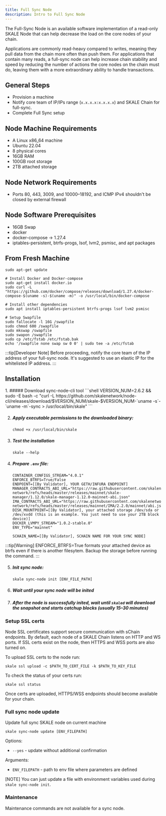 ```yaml
---
title: Full Sync Node
description: Intro to Full Sync Node
---
```


The Full-Sync Node is an available software implementation of a read-only SKALE Node that can help decrease the load on the core nodes of your chain.

Applications are commonly read-heavy compared to writes, meaning they pull data from the chain more often than push them. For applications that contain many reads, a full-sync node can help increase chain stability and speed by reducing the number of actions the core nodes on the chain must do, leaving them with a more extraordinary ability to handle transactions.

## General Steps

- Provision a machine
- Notify core team of IP/IPs range (`x.x.x.x:x.x.x.x`) and SKALE Chain for full-sync.
- Complete Full Sync setup

## Node Machine Requirements

* A Linux x86_64 machine
* Ubuntu 22.04
* 8 physical cores
* 16GB RAM
* 100GB root storage
* 2TB attached storage

## Node Network Requirements

- Ports 80, 443, 3009, and 10000–18192, and ICMP IPv4 shouldn't be closed by external firewall

## Node Software Prerequisites

* 16GB Swap
* docker
* docker-compose → 1.27.4
* iptables-persistent, btrfs-progs, lsof, lvm2, psmisc, and apt packages


## From Fresh Machine

```shell
sudo apt-get update

# Install Docker and Docker-compose
sudo apt-get install docker.io
sudo curl -L "https://github.com/docker/compose/releases/download/1.27.4/docker-compose-$(uname -s)-$(uname -m)" -o /usr/local/bin/docker-compose

# Install other dependencies
sudo apt install iptables-persistent btrfs-progs lsof lvm2 psmisc

# Setup Swapfile
sudo fallocate -l 16G /swapfile
sudo chmod 600 /swapfile
sudo mkswap /swapfile
sudo swapon /swapfile
sudo cp /etc/fstab /etc/fstab.bak
echo '/swapfile none swap sw 0 0' | sudo tee -a /etc/fstab
```

:::tip[Developer Note]
Before proceeding, notify the core team of the IP address of your full-sync node. It's suggested to use an elastic IP for the whitelisted IP address.
:::

## Installation

<Steps>
1. ##### Download sync-node-cli tool
    ```shell
    VERSION_NUM=2.6.2 && sudo -E bash -c "curl -L https://github.com/skalenetwork/node-cli/releases/download/$VERSION_NUM/skale-$VERSION_NUM-`uname -s`-`uname -m`-sync >  /usr/local/bin/skale"
    ```

2. ##### Apply executable permissions to the downloaded binary:
    ```shell
    chmod +x /usr/local/bin/skale
    ```

3. ##### Test the installation
    ```shell
    skale --help
    ```

4. ##### Prepare `.env` file:

    ```
    CONTAINER_CONFIGS_STREAM="4.0.1"
    ENFORCE_BTRFS=True/False
    ENDPOINT=[[By Validator], YOUR GETH/INFURA ENDPOINT]
    MANAGER_CONTRACTS_ABI_URL="https://raw.githubusercontent.com/skalenetwork/skale-network/refs/heads/master/releases/mainnet/skale-manager/1.12.0/skale-manager-1.12.0-mainnet-abi.json"
    IMA_CONTRACTS_ABI_URL="https://raw.githubusercontent.com/skalenetwork/skale-network/refs/heads/master/releases/mainnet/IMA/2.2.0/mainnet/abi.json"
    DISK_MOUNTPOINT=[[By Validator], your attached storage /dev/sda or /dev/xvdd (this is an example. You just need to use your 2TB block device)]
    DOCKER_LVMPY_STREAM="1.0.2-stable.0"
    ENV_TYPE="mainnet"

    SCHAIN_NAME=[[By Validator], SCHAIN NAME FOR YOUR SYNC NODE]
    ```

:::tip[Warning]
ENFORCE_BTRFS=True formats your attached device as btrfs even if there is another filesytem. Backup the storage before running the command.
:::

5. ##### Init sync node:
    ```shell
    skale sync-node init [ENV_FILE_PATH]
    ```

6. ##### Wait until your sync node will be inited
7. ##### After the node is successfully inited, wait until `skaled` will download the snapshot and starts catchup blocks (usually 15–30 minutes)

</Steps>

### Setup SSL certs

Node SSL certificates support secure communication with sChain endpoints. By default, each node of a SKALE Chain listens on HTTP and WS ports. If SSL certs exist on the node, then HTTPS and WSS ports are also turned on.

To upload SSL certs to the node run:

```shell
skale ssl upload -c $PATH_TO_CERT_FILE -k $PATH_TO_KEY_FILE
```

To check the status of your certs run:

```shell
skale ssl status
```

Once certs are uploaded, HTTPS/WSS endpoints should become available for your chain.

### Full sync node update 

Update full sync SKALE node on current machine

```shell
skale sync-node update [ENV_FILEPATH]
```

Options:

- `--yes` - update without additional confirmation

Arguments:

- `ENV_FILEPATH` - path to env file where parameters are defined

[NOTE]
You can just update a file with environment variables used during `skale sync-node init`.

### Maintenance

Maintenance commands are not available for a sync node. 

